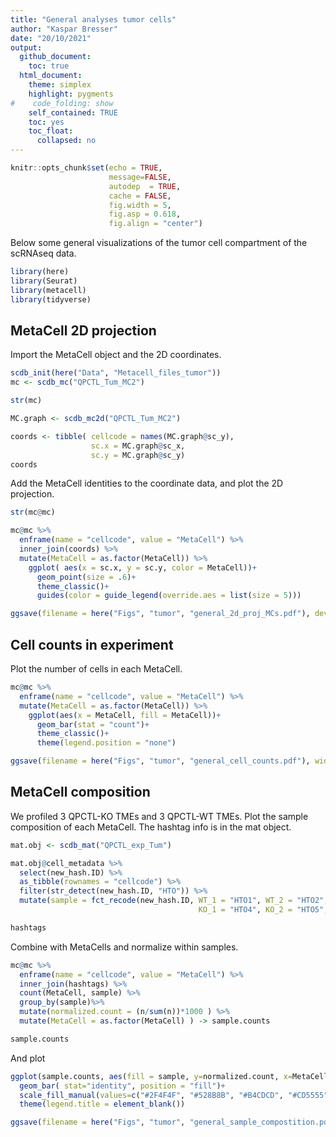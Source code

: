 ```yaml
---
title: "General analyses tumor cells"
author: "Kaspar Bresser"
date: "20/10/2021"
output: 
  github_document:
    toc: true
  html_document: 
    theme: simplex
    highlight: pygments
#    code_folding: show
    self_contained: TRUE
    toc: yes
    toc_float:
      collapsed: no
---
```




```r
knitr::opts_chunk$set(echo = TRUE,
                      message=FALSE,
                      autodep  = TRUE,
                      cache = FALSE,
                      fig.width = 5,
                      fig.asp = 0.618,
                      fig.align = "center")
```

Below some general visualizations of the tumor cell compartment of the scRNAseq data. 

```r
library(here)
library(Seurat)
library(metacell)
library(tidyverse)
```


## MetaCell 2D projection

Import the MetaCell object and the 2D coordinates.


```r
scdb_init(here("Data", "Metacell_files_tumor"))
mc <- scdb_mc("QPCTL_Tum_MC2")

str(mc)
```


```r
MC.graph <- scdb_mc2d("QPCTL_Tum_MC2")

coords <- tibble( cellcode = names(MC.graph@sc_y),
                  sc.x = MC.graph@sc_x,
                  sc.y = MC.graph@sc_y)
coords
```


Add the MetaCell identities to the coordinate data, and plot the 2D projection.

```r
str(mc@mc)

mc@mc %>% 
  enframe(name = "cellcode", value = "MetaCell") %>% 
  inner_join(coords) %>% 
  mutate(MetaCell = as.factor(MetaCell)) %>% 
    ggplot( aes(x = sc.x, y = sc.y, color = MetaCell))+ 
      geom_point(size = .6)+
      theme_classic()+ 
      guides(color = guide_legend(override.aes = list(size = 5)))

ggsave(filename = here("Figs", "tumor", "general_2d_proj_MCs.pdf"), device = "pdf", width = 4,height = 3.2)
```


## Cell counts in experiment

Plot the number of cells in each MetaCell. 


```r
mc@mc %>% 
  enframe(name = "cellcode", value = "MetaCell") %>% 
  mutate(MetaCell = as.factor(MetaCell)) %>% 
    ggplot(aes(x = MetaCell, fill = MetaCell))+
      geom_bar(stat = "count")+
      theme_classic()+
      theme(legend.position = "none")

ggsave(filename = here("Figs", "tumor", "general_cell_counts.pdf"), width = 4,height = 2, scale = 1.2)
```


## MetaCell composition

We profiled 3 QPCTL-KO TMEs and 3 QPCTL-WT TMEs. Plot the sample composition of each MetaCell. The hashtag info is in the mat object.

```r
mat.obj <- scdb_mat("QPCTL_exp_Tum")

mat.obj@cell_metadata %>% 
  select(new_hash.ID) %>% 
  as_tibble(rownames = "cellcode") %>% 
  filter(str_detect(new_hash.ID, "HTO")) %>% 
  mutate(sample = fct_recode(new_hash.ID, WT_1 = "HTO1", WT_2 = "HTO2", WT_3 = "HTO3",
                                          KO_1 = "HTO4", KO_2 = "HTO5", KO_3 = "HTO6")) -> hashtags

hashtags
```

Combine with MetaCells and normalize within samples. 

```r
mc@mc %>% 
  enframe(name = "cellcode", value = "MetaCell") %>% 
  inner_join(hashtags) %>% 
  count(MetaCell, sample) %>%
  group_by(sample)%>%
  mutate(normalized.count = (n/sum(n))*1000 ) %>% 
  mutate(MetaCell = as.factor(MetaCell) ) -> sample.counts

sample.counts
```

And plot

```r
ggplot(sample.counts, aes(fill = sample, y=normalized.count, x=MetaCell)) + 
  geom_bar( stat="identity", position = "fill")+
  scale_fill_manual(values=c("#2F4F4F", "#528B8B", "#B4CDCD", "#CD5555","#A52A2A", "#8B2323"))+
  theme(legend.title = element_blank())

ggsave(filename = here("Figs", "tumor", "general_sample_compostition.pdf"), width = 4, height = 3, useDingbats=FALSE)
```



